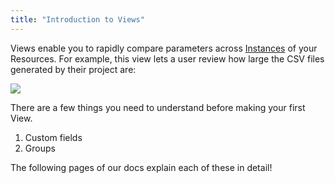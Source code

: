 ```yaml
---
title: "Introduction to Views"
---
```

Views enable you to rapidly compare parameters across [Instances]( https://docs.artemisplatform.com/atglancebeta#need-to-know-terms) of your Resources. For example, this view lets a user review how large the CSV files generated by their project are:

<Frame caption="This is a simple example of how Views can be used">
  <img src="https://d27n7fycrsusaz.cloudfront.net/example+view.PNG" />
</Frame>

There are a few things you need to understand before making your first View. 
1.	Custom fields
2.	Groups

The following pages of our docs explain each of these in detail!
